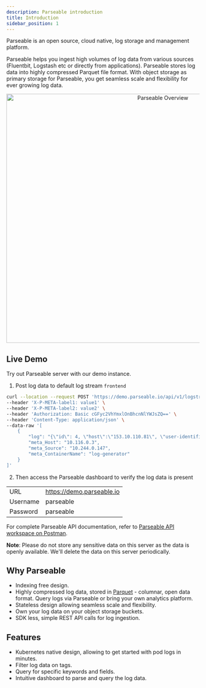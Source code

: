 ```yaml
---
description: Parseable introduction 
title: Introduction
sidebar_position: 1
---
```


Parseable is an open source, cloud native, log storage and management platform. 

Parseable helps you ingest high volumes of log data from various sources (Fluentbit, Logstash etc or directly from applications). Parseable stores log data into highly compressed Parquet file format. With object storage as primary storage for Parseable, you get seamless scale and flexibility for ever growing log data.

<p align="center">
  <img src="/img/overview.png" alt="Parseable Overview" width="800" height="650" />
</p>

## Live Demo 

Try out Parseable server with our demo instance.

1. Post log data to default log stream `frontend`

```sh
curl --location --request POST 'https://demo.parseable.io/api/v1/logstream/frontend' \
--header 'X-P-META-label1: value1' \
--header 'X-P-META-label2: value2' \
--header 'Authorization: Basic cGFyc2VhYmxlOnBhcnNlYWJsZQ==' \
--header 'Content-Type: application/json' \
--data-raw '[
    {
        "log": "{\"id\": 4, \"host\":\"153.10.110.81\", \"user-identifier\":\"-\", \"datetime\":\"24/Jun/2022:14:12:15 +0000\", \"method\": \"GET\", \"request\": \"/virtual/drive\", \"protocol\":\"HTTP/2.0\", \"status\":500, \"bytes\":21969, \"referer\": \"http://www.seniordisintermediate.net/mesh/users\"}",
        "meta_Host": "10.116.0.3",
        "meta_Source": "10.244.0.147",
        "meta_ContainerName": "log-generator"
    }
]'
```

2. Then access the Parseable dashboard to verify the log data is present

<table>
<tr>
    <td>URL</td>
    <td><a href="https://demo.parseable.io" target="_blank">https://demo.parseable.io</a></td>
</tr>
<tr>
    <td>Username</td>
    <td>parseable</td>
</tr>
<tr>
    <td>Password</td>
    <td>parseable</td>
</tr>
</table>

For complete Parseable API documentation, refer to [Parseable API workspace on Postman](https://www.postman.com/parseable/workspace/parseable/overview).

**Note**: Please do not store any sensitive data on this server as the data is openly available. We'll delete the data on this server periodically.

## Why Parseable

* Indexing free design.
* Highly compressed log data, stored in [Parquet](https://parquet.apache.org) - columnar, open data format. Query logs via Parseable or bring your own analytics platform.
* Stateless design allowing seamless scale and flexibility.
* Own your log data on your object storage buckets.
* SDK less, simple REST API calls for log ingestion.

## Features

* Kubernetes native design, allowing to get started with pod logs in minutes.
* Filter log data on tags.
* Query for specific keywords and fields.
* Intuitive dashboard to parse and query the log data.
